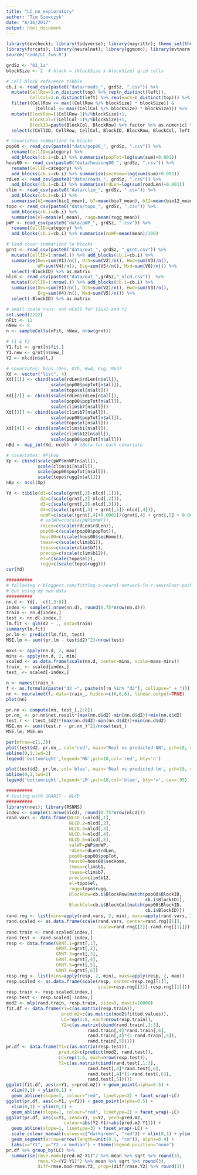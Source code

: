 ```yaml
---
title: "LC_nn_exploratory"
author: "Tim Szewczyk"
date: "8/16/2017"
output: html_document
---
```


```r
library(sevcheck); library(tidyverse); library(magrittr); theme_set(theme_bw())
library(forcats); library(neuralnet); library(ggmcmc); library(mvtnorm)
source("code/LC_fun.R")
```



```r
grdSz <- "01_1a"
blockSize <- 2  # block = (blockSize x blockSize) grid cells

# cell-block reference tibble
cb.i <- read_csv(paste0("data/roads_", grdSz, ".csv")) %>% 
  mutate(CellRow=1:n_distinct(top) %>% rep(n_distinct(left)),
         CellCol=1:n_distinct(left) %>% rep(each=n_distinct(top))) %>%
  filter((CellRow <= max((CellRow %/% blockSize) * blockSize)) &
           (CellCol <= max((CellCol %/% blockSize) * blockSize))) %>%
  mutate(BlockRow=((CellRow-1)%/%blockSize)+1, 
         BlockCol=((CellCol-1)%/%blockSize)+1,
         BlockID=paste(BlockCol, BlockRow) %>% factor %>% as.numeric) %>%
  select(c(CellID, CellRow, CellCol, BlockID, BlockRow, BlockCol, left, top))

# covariates summarized to blocks
pop00 <- read_csv(paste0("data/pop00_", grdSz, ".csv")) %>% 
  rename(CellID=category) %>% 
  add_blocks(cb.i=cb.i) %>% summarise(popTot=log(sum(sum)+0.001))
hous00 <- read_csv(paste0("data/housing00_", grdSz, ".csv")) %>% 
  rename(CellID=category) %>% 
  add_blocks(cb.i=cb.i) %>% summarise(secHome=log(sum(sum)+0.001))
rdLen <- read_csv(paste0("data/roads_", grdSz, ".csv")) %>% 
  add_blocks(cb.i=cb.i) %>% summarise(rdLen=log(sum(roadLen)+0.001)) 
clim <- read_csv(paste0("data/clim_", grdSz, ".csv")) %>% 
  add_blocks(cb.i=cb.i) %>% 
  summarise(b1=mean(bio1_mean), b7=mean(bio7_mean), b12=mean(bio12_mean))
topo <- read_csv(paste0("data/topo_", grdSz, ".csv")) %>% 
  add_blocks(cb.i=cb.i) %>% 
  summarise(el=mean(el_mean), rugg=mean(rugg_mean))
pWP <- read_csv(paste0("data/pWP_", grdSz, ".csv")) %>% 
  rename(CellID=category) %>%
  add_blocks(cb.i=cb.i) %>% summarise(mnWP=mean(mean)/100)

# land cover summarized to blocks
grnt <- read_csv(paste0("data/out_", grdSz, "_grnt.csv")) %>% 
  mutate(CellID=1:nrow(.)) %>% add_blocks(cb.i=cb.i) %>% 
  summarise(Dev=sum(V1)/n(), Oth=sum(V2)/n(), Hwd=sum(V3)/n(), 
            WP=sum(V4)/n(), Evg=sum(V5)/n(), Mxd=sum(V6)/n()) %>%
  select(-BlockID) %>% as.matrix
nlcd <- read_csv(paste0("data/out_",grdSz,"_nlcd.csv"))  %>% 
  mutate(CellID=1:nrow(.)) %>% add_blocks(cb.i=cb.i) %>% 
  summarise(Dev=sum(V1)/n(), Oth=sum(V2)/n(), Hwd=sum(V3)/n(), 
            Evg=sum(V4)/n(), Mxd=sum(V5)/n()) %>%
  select(-BlockID) %>% as.matrix
```


```r
# small scale runs: set nCell for Y1&Y2 and Y2
set.seed(2222)
nFit <- 12
nNew <- 8
n <- sampleCells(nFit, nNew, nrow(grnt))

# Y1 & Y2
Y1.fit <- grnt[n$fit,]
Y1.new <- grnt[n$new,]
Y2 <- nlcd[n$all,]

# covariates: bias (Dev, Oth, Hwd, Evg, Mxd)
Xd <- vector("list", 4)
Xd[[1]] <- cbind(scale(rdLen$rdLen[n$all]), 
                 scale(pop00$popTot[n$all]),
                 scale(topo$el[n$all]))
Xd[[2]] <- cbind(scale(rdLen$rdLen[n$all]), 
                 scale(pop00$popTot[n$all]),
                 scale(clim$b7[n$all]))
Xd[[3]] <- cbind(scale(clim$b7[n$all]), 
                 scale(pop00$popTot[n$all]), 
                 scale(topo$el[n$all]))
Xd[[4]] <- cbind(scale(clim$b1[n$all]), 
                 scale(clim$b12[n$all]),
                 scale(pop00$popTot[n$all]))
nBd <- map_int(Xd, ncol)  # nBeta for each covariate

# covariates: WP|Evg
Xp <- cbind(scale(pWP$mnWP[n$all]), 
            scale(clim$b1[n$all]),
            scale(pop00$popTot[n$all]),
            scale(topo$rugg[n$all]))
nBp <- ncol(Xp)

Yd <- tibble(d1=c(scale(grnt[,1]-nlcd[,1])),
             d2=c(scale(grnt[,2]-nlcd[,2])),
             d3=c(scale(grnt[,3]-nlcd[,3])),
             d4=c(scale((grnt[,4] + grnt[,5])-nlcd[,4])),
             nuWP=c(scale((grnt[,4]+0.0001)/(grnt[,4] + grnt[,5] + 0.0001))),
             # valWP=c(scale(pWP$mnWP)),
             rdLen=c(scale(rdLen$rdLen)),
             pop00=c(scale(pop00$popTot)),
             hous00=c(scale(hous00$secHome)),
             tmean=c(scale(clim$b1)),
             tseas=c(scale(clim$b7)),
             precip=c(scale(clim$b12)),
             el=c(scale(topo$el)),
             rugg=c(scale(topo$rugg)))
cor(Yd)
```



```r
##########
# following r-bloggers.com/fitting-a-neural-network-in-r-neuralnet-package
# but using my own data
##########
nn.d <- Yd[, -c(1,3:6)]
index <- sample(1:nrow(nn.d), round(0.75*nrow(nn.d)))
train <- nn.d[index,]
test <- nn.d[-index,]
lm.fit <- glm(d2 ~ ., data=train)
summary(lm.fit)
pr.lm <- predict(lm.fit, test)
MSE.lm <- sum((pr.lm - test$d2)^2)/nrow(test)

maxs <- apply(nn.d, 2, max)
mins <- apply(nn.d, 2, min)
scaled <- as.data.frame(scale(nn.d, center=mins, scale=maxs-mins))
train_ <- scaled[index,]
test_ <- scaled[-index,]

n <- names(train_)
f <- as.formula(paste("d2 ~", paste(n[!n %in% "d2"], collapse=" + ")))
nn <- neuralnet(f, data=train_, hidden=c(6,6,6), linear.output=TRUE)
plot(nn)

pr.nn <- compute(nn, test_[,2:8])
pr.nn_ <- pr.nn$net.result*(max(nn.d$d2)-min(nn.d$d2))+min(nn.d$d2)
test.r <- (test_$d2)*(max(nn.d$d2)-min(nn.d$d2))+min(nn.d$d2)
MSE.nn <- sum((test.r - pr.nn_)^2)/nrow(test_)
MSE.lm; MSE.nn

par(mfrow=c(1,2))
plot(test$d2, pr.nn_, col="red", main="Real vs predicted NN", pch=18, cex=0.7)
abline(0,1,lwd=2)
legend('bottomright',legend='NN',pch=18,col='red', bty='n')

plot(test$d2, pr.lm, col='blue', main='Real vs predicted lm', pch=18, cex=0.7)
abline(0,1,lwd=2)
legend('bottomright',legend='LM',pch=18,col='blue', bty='n', cex=.95)
```

```r
##########
# testing with GRANIT ~ NLCD
##########
library(nnet); library(RSNNS)
index <- sample(1:nrow(nlcd), round(0.75*nrow(nlcd)))
rand.vars <- data.frame(NLCD.1=nlcd[,1],
                        NLCD.2=nlcd[,2],
                        NLCD.3=nlcd[,3],
                        NLCD.4=nlcd[,4],
                        NLCD.5=nlcd[,5],
                        valWP=pWP$mnWP,
                        rdLen=rdLen$rdLen,
                        pop00=pop00$popTot,
                        hous00=hous00$secHome,
                        tmean=clim$b1,
                        tseas=clim$b7,
                        precip=clim$b12,
                        el=topo$el,
                        rugg=topo$rugg,
                        BlockRow=cb.i$BlockRow[match(pop00$BlockID,
                                                     cb.i$BlockID)],
                        BlockCol=cb.i$BlockCol[match(pop00$BlockID,
                                                     cb.i$BlockID)])
rand.rng <- list(mins=apply(rand.vars, 2, min), maxs=apply(rand.vars, 2, max))
rand.scaled <- as.data.frame(scale(rand.vars, center=rand.rng[[1]], 
                                   scale=rand.rng[[2]]-rand.rng[[1]]))
rand.train <- rand.scaled[index,]
rand.test <- rand.scaled[-index,]
resp <- data.frame(GRNT.1=grnt[,1],
                   GRNT.2=grnt[,2],
                   GRNT.3=grnt[,3],
                   GRNT.4=grnt[,4],
                   GRNT.5=grnt[,5],
                   GRNT.6=grnt[,6])
resp.rng <- list(mins=apply(resp, 2, min), maxs=apply(resp, 2, max))
resp.scaled <- as.data.frame(scale(resp, center=resp.rng[[1]], 
                                   scale=resp.rng[[2]]-resp.rng[[1]]))
resp.train <- resp.scaled[index,]
resp.test <- resp.scaled[-index,]
mod2 <- mlp(rand.train, resp.train, size=9, maxit=10000)
fit.df <- data.frame(Y1=c(as.matrix(resp.train)),
                     pred.m2=c(as.matrix(mod2$fitted.values)),
                     LC=rep(1:6, each=nrow(resp.train)),
                     Y2=c(as.matrix(cbind(rand.train[,1:3], 
                               rand.train[,4]*rand.train[,6],
                               rand.train[,4]*(1-rand.train[,6]),
                               rand.train[,5]))))
pr.df <- data.frame(Y1=c(as.matrix(resp.test)),
                    pred.m2=c(predict(mod2, rand.test)),
                    LC=rep(1:6, each=nrow(resp.test)),
                    Y2=c(as.matrix(cbind(rand.test[,1:3], 
                               rand.test[,4]*rand.test[,6],
                               rand.test[,4]*(1-rand.test[,6]),
                               rand.test[,5]))))
ggplot(fit.df, aes(x=Y1, y=pred.m2)) + geom_point(alpha=0.5) +
  xlim(0,1) + ylim(0,1) +
  geom_abline(slope=1, colour="red", linetype=2) + facet_wrap(~LC)
ggplot(pr.df, aes(x=Y1, y=Y2)) + geom_point(alpha=0.5) +
  xlim(0,1) + ylim(0,1) +
  geom_abline(slope=1, colour="red", linetype=2) + facet_wrap(~LC)
ggplot(pr.df, aes(x=Y1, xend=Y1, y=Y2, yend=pred.m2,
                      colour=abs(Y2-Y1)<abs(pred.m2-Y1))) + 
  geom_abline(slope=1, linetype=3) + facet_wrap(~LC) +
  scale_colour_manual(values=c("darkgreen", "red")) + xlim(0,1) + ylim(0,1) +
  geom_segment(arrow=arrow(length=unit(0.1, "cm")), alpha=0.4) + 
  labs(x="Y1", y="Y2 -> median") + theme(legend.position="none") 
pr.df %>% group_by(LC) %>%
  summarise(rmse.mod=(pred.m2-Y1)^2 %>% mean %>% sqrt %>% round(3),
            rmse.Y2=(Y2-Y1)^2 %>% mean %>% sqrt %>% round(3),
            diff=rmse.mod-rmse.Y2, prop=(diff/rmse.Y2) %>% round(3))
```




